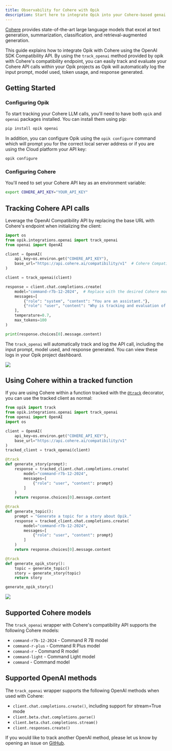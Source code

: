 ```yaml
---
title: Observability for Cohere with Opik
description: Start here to integrate Opik into your Cohere-based genai application for end-to-end LLM observability, unit testing, and optimization.
---
```


[Cohere](https://cohere.com/) provides state-of-the-art large language models that excel at text generation, summarization, classification, and retrieval-augmented generation.

This guide explains how to integrate Opik with Cohere using the OpenAI SDK Compatibility API. By using the `track_openai` method provided by opik with Cohere's compatibility endpoint, you can easily track and evaluate your Cohere API calls within your Opik projects as Opik will automatically log the input prompt, model used, token usage, and response generated.

## Getting Started

### Configuring Opik

To start tracking your Cohere LLM calls, you'll need to have both `opik` and `openai` packages installed. You can install them using pip:

```bash
pip install opik openai
```

In addition, you can configure Opik using the `opik configure` command which will prompt you for the correct local server address or if you are using the Cloud platform your API key:

```bash
opik configure
```

### Configuring Cohere

You'll need to set your Cohere API key as an environment variable:

```bash
export COHERE_API_KEY="YOUR_API_KEY"
```

## Tracking Cohere API calls

Leverage the OpenAI Compatibility API by replacing the base URL with Cohere's endpoint when initializing the client:

```python
import os
from opik.integrations.openai import track_openai
from openai import OpenAI

client = OpenAI(
    api_key=os.environ.get("COHERE_API_KEY"),
    base_url="https://api.cohere.ai/compatibility/v1"  # Cohere Compatibility API endpoint
)

client = track_openai(client)

response = client.chat.completions.create(
    model="command-r7b-12-2024",  # Replace with the desired Cohere model
    messages=[
        {"role": "system", "content": "You are an assistant."},
        {"role": "user", "content": "Why is tracking and evaluation of LLMs important?"}
    ],
    temperature=0.7,
    max_tokens=100
)

print(response.choices[0].message.content)
```

The `track_openai` will automatically track and log the API call, including the input prompt, model used, and response generated. You can view these logs in your Opik project dashboard.

<Frame>
  <img src="/img/tracing/cohere_integration.png" />
</Frame>

## Using Cohere within a tracked function

If you are using Cohere within a function tracked with the [`@track`](/tracing/log_traces#using-function-decorators) decorator, you can use the tracked client as normal:

```python
from opik import track
from opik.integrations.openai import track_openai
from openai import OpenAI
import os

client = OpenAI(
    api_key=os.environ.get("COHERE_API_KEY"),
    base_url="https://api.cohere.ai/compatibility/v1"
)
tracked_client = track_openai(client)

@track
def generate_story(prompt):
    response = tracked_client.chat.completions.create(
        model="command-r7b-12-2024",
        messages=[
            {"role": "user", "content": prompt}
        ]
    )
    return response.choices[0].message.content

@track
def generate_topic():
    prompt = "Generate a topic for a story about Opik."
    response = tracked_client.chat.completions.create(
        model="command-r7b-12-2024",
        messages=[
            {"role": "user", "content": prompt}
        ]
    )
    return response.choices[0].message.content

@track
def generate_opik_story():
    topic = generate_topic()
    story = generate_story(topic)
    return story

generate_opik_story()
```

<Frame>
  <img src="/img/tracing/cohere_trace_decorator.png" />
</Frame>

## Supported Cohere models

The `track_openai` wrapper with Cohere's compatibility API supports the following Cohere models:

- `command-r7b-12-2024` - Command R 7B model
- `command-r-plus` - Command R Plus model
- `command-r` - Command R model
- `command-light` - Command Light model
- `command` - Command model

## Supported OpenAI methods

The `track_openai` wrapper supports the following OpenAI methods when used with Cohere:

- `client.chat.completions.create()`, including support for stream=True mode
- `client.beta.chat.completions.parse()`
- `client.beta.chat.completions.stream()`
- `client.responses.create()`

If you would like to track another OpenAI method, please let us know by opening an issue on [GitHub](https://github.com/comet-ml/opik/issues).
